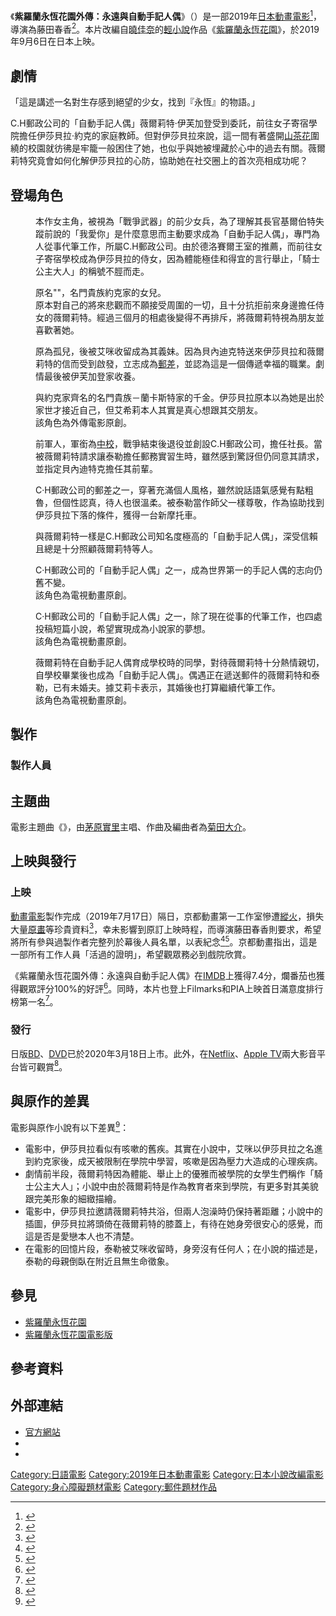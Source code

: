 {{noteTA
|G1=Show
|G2=Movie
}}
{{Infobox film
| name           = 紫羅蘭永恆花園外傳：永遠與自動手記人偶
| original_name  = {{lang|ja|ヴァイオレット・エヴァーガーデン 外伝 - 永遠と自動手記人形 -}}
| image          = Violet Evergarden Eternity and the Auto Memories Doll Poster.jpg
| alt            = 
| caption        = 電影海報
| native_name    = 
| director       = {{Link-jp|藤田春香|藤田春香}}
| producer       = [[石立太一|石立太一]]
| writer         = [[吉田玲子|吉田玲子]]
| screenplay     = 鈴木貴昭、[[浦畑達彥|浦畑達彥]]
| story          = 
| based_on       = {{Based on|[[紫羅蘭永恆花園|紫羅蘭永恆花園]]|[[曉佳奈|曉佳奈]]}}
| starring       = {{plainlist|
* [[石川由依|石川由依]]
* [[壽美菜子|壽美菜子]]
* [[悠木碧|悠木碧]]
* [[內山昂輝|內山昂輝]]
* [[子安武人|子安武人]]
* [[遠藤綾|遠藤綾]]
* [[戶松遙|戶松遙]]
* [[茅原實里|茅原實里]]
* [[武田華|武田華]]
* [[田所梓|田所梓]]
}}
| music          = {{Link-jp|Evan Call|エバン・コール}}
| cinematography = 船本孝平
| editing        = 
| studio         = [[京都動畫|京都動畫]]
| distributor    = {{flagicon|JPN}}[[松竹|松竹]]<br/>{{flagicon|HK}}[[羚邦國際|羚邦國際]]<br/>{{flagicon|TWN}}采昌國際多媒體<br/>{{flagicon|CHN}}[[中國電影集團公司|中國電影集團公司]]
| released       = {{flagicon|JPN}}2019年9月6日<br/>{{flagicon|TWN}}{{flagicon|Vietnam}}2019年11月1日<br/>{{flagicon|MYS}}2019年11月7日<br/>{{flagicon|AUS}}2019年12月5日<br/>{{flagicon|SIN}}2020年1月9日<br/>{{flagicon|CHN}}2020年1月10日<br/>{{flagicon|FRA}}2020年1月15日<br/>{{flagicon|HK}}2020年1月16日<ref>{{Cite news|url=https://hkmovie6.com/movie/9b0c19fc-52bd-46c7-9f73-1b813dc2515d|title=紫羅蘭永恆花園外傳-永遠與自動手記人偶- 上映場次/線上看/預告 Hong Kong Movie 香港電影|accessdate=2020-10-25|archive-date=2020-11-28|archive-url=https://web.archive.org/web/20201128172626/https://hkmovie6.com/movie/9b0c19fc-52bd-46c7-9f73-1b813dc2515d|dead-url=no}}</ref><br/>{{flagicon|GER}}{{flagicon|Austria}}2020年1月28日<br/>{{flagicon|USA}}2020年2月17日
| runtime        = 91分鐘
| country        = {{日本電影}}
| language       = [[日語|日語]]
| sarft_id       = {{CFA|进|2020|002}}
| budget         = 
| gross          = {{flagicon|JPN}}8.2億日圓
| preceded_by    = [[紫羅蘭永恆花園|紫羅蘭永恆花園]]
| followed_by    = [[紫羅蘭永恆花園電影版|紫羅蘭永恆花園電影版]]
| website        = http://violet-evergarden.jp/sidestory/
}}
《'''紫羅蘭永恆花園外傳：永遠與自動手記人偶'''》（{{lang-ja|ヴァイオレット・エヴァーガーデン 外伝 - 永遠と自動手記人形 -}}）是一部2019年[[日本|日本]][[動畫電影|動畫電影]]<ref>{{Cite news|url=https://www.youtube.com/watch?v=lWRXk7nOhsE&feature=emb_logo|title=『ヴァイオレット・エヴァーガーデン 外伝 - 永遠と自動手記人形 -』予告|date=2019-08-13|accessdate=2020-10-24|archive-date=2020-10-28|archive-url=https://web.archive.org/web/20201028032923/https://www.youtube.com/watch?v=lWRXk7nOhsE&feature=emb_logo|dead-url=no}}</ref>，導演為藤田春香<ref>{{Cite news|url=https://medium.com/京阿尼是我們的青春/關於-紫羅蘭永恆花園-外傳-藤田春香-以及-活過的證明-2dafab1867d7|title=關於《紫羅蘭永恆花園》外傳：藤田春香，以及「活過的證明」|date=2019-09-07|accessdate=2020-10-24|archive-date=2020-10-27|archive-url=https://web.archive.org/web/20201027031933/https://medium.com/%E4%BA%AC%E9%98%BF%E5%B0%BC%E6%98%AF%E6%88%91%E5%80%91%E7%9A%84%E9%9D%92%E6%98%A5/%E9%97%9C%E6%96%BC-%E7%B4%AB%E7%BE%85%E8%98%AD%E6%B0%B8%E6%81%86%E8%8A%B1%E5%9C%92-%E5%A4%96%E5%82%B3-%E8%97%A4%E7%94%B0%E6%98%A5%E9%A6%99-%E4%BB%A5%E5%8F%8A-%E6%B4%BB%E9%81%8E%E7%9A%84%E8%AD%89%E6%98%8E-2dafab1867d7|dead-url=no}}</ref>。本片改編自[[曉佳奈|曉佳奈]]的[[輕小說|輕小說]]作品《[[紫羅蘭永恆花園|紫羅蘭永恆花園]]》，於2019年9月6日在日本上映。

== 劇情 ==
「這是講述一名對生存感到絕望的少女，找到『永恆』的物語。」

C.H郵政公司的「自動手記人偶」薇爾莉特·伊芙加登受到委託，前往女子寄宿學院擔任伊莎貝拉·約克的家庭教師。但對伊莎貝拉來說，這一間有著盛開[[山茶花|山茶花]]圍繞的校園就彷彿是牢籠一般困住了她，也似乎與她被埋藏於心中的過去有關。薇爾莉特究竟會如何化解伊莎貝拉的心防，協助她在社交圈上的首次亮相成功呢？

== 登場角色 ==
; {{nihongo|薇爾莉特·伊芙加登|ヴァイオレット・エヴァーガーデン|聲：[[石川由依|石川由依]]}}
: 本作女主角，被視為「戰爭武器」的前少女兵，為了理解其長官基爾伯特失蹤前說的「我愛你」是什麼意思而主動要求成為「自動手記人偶」，專門為人從事代筆工作，所屬C.H郵政公司。由於德洛賽爾王室的推薦，而前往女子寄宿學校成為伊莎貝拉的侍女，因為體能極佳和得宜的言行舉止，「騎士公主大人」的稱號不脛而走。

; {{nihongo|伊莎貝拉·約克|イザベラ・ヨーク|聲：[[壽美菜子|壽美菜子]]}}
: 原名"{{ruby|艾咪·巴特雷特|エイミー・バートレット}}"，名門貴族約克家的女兒。
: 原本對自己的將來悲觀而不願接受周圍的一切，且十分抗拒前來身邊擔任侍女的薇爾莉特。經過三個月的相處後變得不再排斥，將薇爾莉特視為朋友並喜歡著她。

; {{nihongo|泰勒·巴特雷特|テイラー・バートレット|聲：[[悠木碧|悠木碧]]}}
: 原為孤兒，後被艾咪收留成為其義妹。因為貝內迪克特送來伊莎貝拉和薇爾莉特的信而受到啟發，立志成為[[郵差|郵差]]，並認為這是一個傳遞幸福的職業。劇情最後被伊芙加登家收養。

; {{nihongo|艾希莉·蘭卡斯特|アシュリー・ランカスター|聲：[[武田華|武田華]]}}
: 與約克家齊名的名門貴族－蘭卡斯特家的千金。伊莎貝拉原本以為她是出於家世才接近自己，但艾希莉本人其實是真心想跟其交朋友。
: 該角色為外傳電影原創。

; {{nihongo|克勞迪亞·霍金斯|テイラー・バートレット|聲：[[子安武人|子安武人]]}}
: 前軍人，軍銜為[[中校|中校]]，戰爭結束後退役並創設C.H郵政公司，擔任社長。當被薇爾莉特請求讓泰勒擔任郵務實習生時，雖然感到驚訝但仍同意其請求，並指定貝內迪特克擔任其前輩。

; {{nihongo|貝內迪特克·布盧|ベネディクト・ブルー|聲：[[內山昂輝|內山昂輝]]}}
: C·H郵政公司的郵差之一，穿著充滿個人風格，雖然說話語氣感覺有點粗魯，但個性認真，待人也很溫柔。被泰勒當作師父一樣尊敬，作為協助找到伊莎貝拉下落的條件，獲得一台新摩托車。

; {{nihongo|嘉德麗雅·波德萊爾|カトレア・ボードレール|聲：[[遠藤綾|遠藤綾]]}}
: 與薇爾莉特一樣是C.H郵政公司知名度極高的「自動手記人偶」，深受信賴且總是十分照顧薇爾莉特等人。

; {{nihongo|愛麗絲·坎納利|アイリス・カナリー|聲：[[戶松遙|戶松遙]]}}
: C·H郵政公司的「自動手記人偶」之一，成為世界第一的手記人偶的志向仍舊不變。
: 該角色為電視動畫原創。

; {{nihongo|艾莉卡·布朗|エリカ・ブラウン|聲：[[茅原實里|茅原實里]]}}
: C·H郵政公司的「自動手記人偶」之一，除了現在從事的代筆工作，也四處投稿短篇小說，希望實現成為小說家的夢想。
: 該角色為電視動畫原創。

; {{nihongo|露庫莉雅·瑪爾柏洛|ルクリア・モールバラ|聲：[[田所梓|田所梓]]}}
: 薇爾莉特在自動手記人偶育成學校時的同學，對待薇爾莉特十分熱情親切，自學校畢業後也成為「自動手記人偶」。偶遇正在遞送郵件的薇爾莉特和泰勒，已有未婚夫。據艾莉卡表示，其婚後也打算繼續代筆工作。
: 該角色為電視動畫原創。

== 製作 ==
=== 製作人員 ===
{{Castlist|
* 原作：曉佳奈《紫羅蘭永恆花園》（[[KA_Esuma文庫|KA Esuma文庫]]）
* 導演：{{Link-jp|藤田春香|藤田春香}}
* 監製：[[石立太一|石立太一]]
* 編劇：[[吉田玲子|吉田玲子]]
* 劇本：{{Link-jp|鈴木貴昭|鈴木貴昭}}、[[浦畑達彥|浦畑達彥]]
* [[角色設計|角色設計]]、[[作畫監督|總作畫監督]]：高瀨亞貴子
* 世界觀設定：{{Link-jp|鈴木貴昭|鈴木貴昭}}
* 美術監督：渡邊美希子
* 3D美術：鵜ノ口穣二
* 3D監督：山本倫
* 色彩設計：米田侑加
* 攝影監督：船本孝平
* 音響監督：[[鶴岡陽太|鶴岡陽太]]
* 動畫製作：[[京都動畫|京都動畫]]
* 發行商：[[松竹|松竹]]
}}

== 主題曲 ==
{{Infobox Single
| Name       = エイミー
| Artist     = {{link-ja|茅原實里}}
| Cover      = 
| Released   = {{Start date|2019|9|4}}
| Genre      = [[J-POP|J-POP]]
| Length     = 4分54秒<ref name=tower>{{Cite web|date=|url=http://tower.jp/item/4920484/エイミー|title=茅原実里/エイミー|work=TOWER RECORDS ONLINE|author=|accessdate=2020-10-25|archive-date=2020-11-01|archive-url=https://web.archive.org/web/20201101031105/https://tower.jp/item/4920484/%E3%82%A8%E3%82%A4%E3%83%9F%E3%83%BC|dead-url=no}}</ref>
| Producer   = 鈴木惠美、[[齋藤滋|齋藤滋]]
| Label      = [[Lantis|Lantis]]
| Chronology = [[Lantis|Lantis]]
}}

電影主題曲《{{Link-jp|エイミー|エイミー (茅原実里の曲)}}》，由[[茅原實里|茅原實里]]主唱、作曲及編曲者為[[菊田大介|菊田大介]]。

== 上映與發行 ==
=== 上映 ===
[[動畫電影|動畫電影]]製作完成（2019年7月17日）隔日，京都動畫第一工作室慘遭[[京都動畫縱火案|縱火]]，損失大量[[原畫|原畫]]等珍貴資料<ref>{{Cite news|url=https://www.businessweekly.com.tw/international/blog/26352|title=京都動畫縱火案》粉絲這天都心碎了...這場大火對動漫界的損失有多慘？|date=2019-07-19|accessdate=2020-10-24|archive-date=2020-10-27|archive-url=https://web.archive.org/web/20201027114238/https://www.businessweekly.com.tw/international/blog/26352|dead-url=no}}</ref>，幸未影響到原訂上映時程，而導演藤田春香則要求，希望將所有參與過製作者完整列於幕後人員名單，以表紀念<ref>{{Cite news|url=https://www.4gamers.com.tw/news/detail/40259/kyoto-animation-fire-victims-to-be-listed-in-end-credit-of-violet-evergarden-film|title=留下活著的證明，《紫羅蘭永恆花園外傳》將列出包含京都動畫罹難者的製作名單|date=2019-09-05|accessdate=2020-10-24|archive-date=2020-10-27|archive-url=https://web.archive.org/web/20201027035818/https://www.4gamers.com.tw/news/detail/40259/kyoto-animation-fire-victims-to-be-listed-in-end-credit-of-violet-evergarden-film|dead-url=no}}</ref><ref>{{Cite news|url=https://game.udn.com/game/story/12982/4130603|title=《紫羅蘭永恆花園》外傳上映前的重新複習，帶你了解人類聖經|last=妮柯基慢|work=udn遊戲角落|date=2019-10-28|accessdate=2020-10-25|archive-date=2021-01-25|archive-url=https://web.archive.org/web/20210125185009/https://game.udn.com/game/story/12982/4130603|dead-url=no}}</ref>。京都動畫指出，這是一部所有工作人員「活過的證明」，希望觀眾務必到戲院欣賞。

《紫羅蘭永恆花園外傳：永遠與自動手記人偶》在[[IMDB|IMDB]]上獲得7.4分，爛番茄也獲得觀眾評分100%的好評<ref>{{Cite news|url=https://www.rottentomatoes.com/m/violet_evergarden_eternity_and_auto_memory_doll|title=Violet Evergarden: Eternity and Auto Memory Doll－Rotten Tomatoes|accessdate=2020-10-24|archive-date=2021-02-27|archive-url=https://web.archive.org/web/20210227134016/https://www.rottentomatoes.com/m/violet_evergarden_eternity_and_auto_memory_doll|dead-url=no}}</ref>。同時，本片也登上Filmarks和PIA上映首日滿意度排行榜第一名<ref>{{Cite news|url=https://www.oricon.co.jp/news/2144493/full/|script-title=ja:京アニ製作映画、好評で上映期間延長 ファンからの応援受け…『ヴァイオレット・エヴァーガーデン外伝』|newspaper=ORICON NEWS|publisher=オリコン|date=2019-09-13|accessdate=2019-09-14|archive-date=2021-01-19|archive-url=https://web.archive.org/web/20210119154406/https://www.oricon.co.jp/news/2144493/full/|dead-url=no}}</ref>。

=== 發行 ===
日版[[藍光影碟|BD]]、[[DVD|DVD]]已於2020年3月18日上市。此外，在[[Netflix|Netflix]]、[[Apple_TV|Apple TV]]兩大影音平台皆可觀賞<ref>{{Cite news|url=https://tv.apple.com/tw/movie/violet-evergarden-eternity-and-the-auto-memory-doll/umc.cmc.5rspip5bs37zedoppauvsmavp|title=Apple TV上的《紫羅蘭永恆花園外傳：永遠與自動手記人偶》|accessdate=2020-10-24|archive-date=2020-10-26|archive-url=https://web.archive.org/web/20201026165436/https://tv.apple.com/tw/movie/violet-evergarden-eternity-and-the-auto-memory-doll/umc.cmc.5rspip5bs37zedoppauvsmavp|dead-url=no}}</ref>。

== 與原作的差異 ==
電影與原作小說有以下差異<ref>{{Cite news|url=https://game.udn.com/game/story/12982/4152790|title=《紫羅蘭永恆花園外傳》那些被刪減和增加的細節|last=妮柯基慢|work=udn遊戲角落|date=2019-11-08|accessdate=2020-10-24|archive-date=2021-01-22|archive-url=https://web.archive.org/web/20210122170053/https://game.udn.com/game/story/12982/4152790|dead-url=no}}</ref>：
* 電影中，伊莎貝拉看似有咳嗽的舊疾。其實在小說中，艾咪以伊莎貝拉之名進到約克家後，成天被限制在學院中學習，咳嗽是因為壓力大造成的心理疾病。
* 劇情前半段，薇爾莉特因為體能、舉止上的優雅而被學院的女學生們稱作「騎士公主大人」；小說中由於薇爾莉特是作為教育者來到學院，有更多對其美貌跟完美形象的細緻描繪。
* 電影中，伊莎貝拉邀請薇爾莉特共浴，但兩人泡澡時仍保持著距離；小說中的插圖，伊莎貝拉將頭倚在薇爾莉特的膝蓋上，有待在她身旁很安心的感覺，而這是否是愛戀本人也不清楚。
* 在電影的回憶片段，泰勒被艾咪收留時，身旁沒有任何人；在小說的描述是，泰勒的母親倒臥在附近且無生命徵象。

== 參見 ==
* [[紫羅蘭永恆花園|紫羅蘭永恆花園]]
* [[紫羅蘭永恆花園電影版|紫羅蘭永恆花園電影版]]

== 參考資料 ==
<references/>

== 外部連結 ==
* [http://www.violet-evergarden.jp/sidestory/ 官方網站] {{Wayback|url=http://www.violet-evergarden.jp/sidestory/ |date=20201101115546 }}{{ja icon}}
* {{IMDb title|10477558}}
* {{Yahoomovie id|10292}}

{{京都動畫}}
{{DEFAULTSORT:Violet Evergarden:  Eternity and the Auto Memories Doll}}
[[Category:日語電影|Category:日語電影]]
[[Category:2019年日本動畫電影|Category:2019年日本動畫電影]]
[[Category:日本小說改編電影|Category:日本小說改編電影]]
[[Category:身心障礙題材電影|Category:身心障礙題材電影]]
[[Category:郵件題材作品|Category:郵件題材作品]]